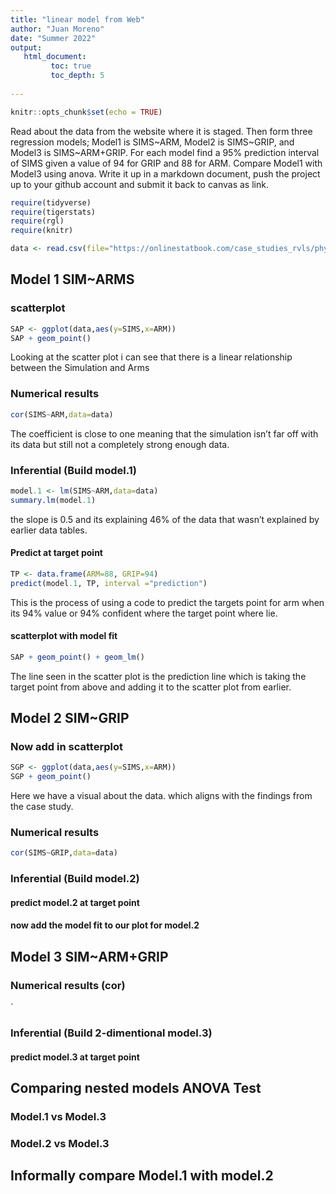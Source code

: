 ```yaml
---
title: "linear model from Web"
author: "Juan Moreno"
date: "Summer 2022"
output:
   html_document:
         toc: true
         toc_depth: 5
        
---
```


```r
knitr::opts_chunk$set(echo = TRUE)
```

Read about the data from the website where it is staged.  Then form three regression models; Model1 is SIMS~ARM, Model2 is SIMS~GRIP, and Model3 is SIMS~ARM+GRIP. For each model find a 95% prediction interval of SIMS given a value of 94  for GRIP and 88 for ARM. Compare Model1 with Model3 using anova. Write it up in a markdown document, push the project up to your github account and submit it back to canvas as link. 

 


```r
require(tidyverse)
require(tigerstats)
require(rgl)
require(knitr)

```

```r
data <- read.csv(file="https://onlinestatbook.com/case_studies_rvls/physical_strength/data.txt",sep="",header=TRUE)  

```

## Model 1 SIM~ARMS


### scatterplot
```r
SAP <- ggplot(data,aes(y=SIMS,x=ARM))
SAP + geom_point()
```

Looking at the scatter plot i can see that there is a linear relationship between the Simulation and Arms

### Numerical results
```r
cor(SIMS~ARM,data=data)
```
The coefficient is close to one meaning that the simulation isn't far off with its data but still not a completely strong enough data.

### Inferential  (Build model.1)

```r
model.1 <- lm(SIMS~ARM,data=data)
summary.lm(model.1)
```
the slope is 0.5 and its explaining 46% of the data that wasn't explained by earlier data tables.


#### Predict at target point

```r
TP <- data.frame(ARM=88, GRIP=94)
predict(model.1, TP, interval ="prediction")
```
This is the process of using a code to predict the targets   point for arm when its 94% value or 94% confident where   the target point where lie.  

#### scatterplot with model fit
```r
SAP + geom_point() + geom_lm()
```

The line seen in the scatter plot is the prediction line   which is taking the target point from above and adding it   to the scatter plot from earlier.  

## Model 2 SIM~GRIP



### Now add in scatterplot

```r
SGP <- ggplot(data,aes(y=SIMS,x=ARM))
SGP + geom_point()
```
Here we have a visual about the data. which aligns with the findings from the case study.

### Numerical results 

```r
cor(SIMS~GRIP,data=data)
```

### Inferential  (Build model.2)



#### predict model.2 at target point

#### now add the model fit to our plot for model.2
  


## Model 3 SIM~ARM+GRIP

### Numerical results (cor)

`
  
### Inferential  (Build 2-dimentional model.3)

#### predict model.3 at target point
  

## Comparing nested models ANOVA Test

### Model.1 vs Model.3
### Model.2 vs Model.3

## Informally compare Model.1 with model.2


